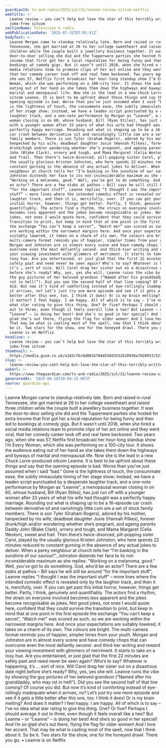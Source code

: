 ```yaml
---
guardianId: tv-and-radio/2025/jul/31/leanne-review-sitcom-netflix
webTitle: >-
  Leanne review – you can’t help but love the star of this terribly written,
  joke-free sitcom
sectionName: Television & radio
webPublicationDate: '2025-07-31T07:01:41Z'
bodyText: >-
  Leanne Morgan came to standup relatively late. Born and raised in rural
  Tennessee, she got married at 26 to her college sweetheart and raised three
  children while the couple built a jewellery business together. It was the
  door-to-door selling she did and the Tupperware parties she hosted for extra
  income that first got her a local reputation for being funny and then led to
  bookings at comedy gigs. But it wasn’t until 2018, when she hired a social
  media relations team to promote clips of her act online and they went viral,
  that her comedy career took off and real fame beckoned. Two years ago, when
  she was 57, Netflix first broadcast her hour-long standup show I’m Every
  Woman, which she was performing on a 100-city tour. It shows the audience
  eating out of her hand as she takes them down the highways and byways of
  marital and menopausal life. Now she is the lead in a new Chuck Lorre-produced
  sitcom Leanne. It is best to be upfront about these things and say that the
  opening episode is bad. Worse than you’ve just assumed when I said “bad.” Gone
  is the lightness of touch, the consummate ease, the subtly immaculate timing
  of her stage show; instead, we have a leaden script punctuated by a desperate
  laughter track, and a one-note performance by Morgan as “Leanne”, a menopausal
  woman closing in on 60, whose husband, Bill (Ryan Stiles), has just run off
  with a younger woman after 33 years of what his wife had thought was a
  perfectly happy marriage. Rounding out what is shaping up to be a 16-episode
  car crash between derivative sit and vanishingly little com are a set of stock
  family members. There is son Tyler (Graham Rogers), adored by his mother,
  henpecked by his wife; deadbeat daughter Josie (Hannah Pilkes), forever
  drunk/high and/or wondering whether she’s pregnant, and ageing parents Daddy
  John (Blake Clark), ornery and tough, and Mama Margaret (Celia Weston), sweet
  and frail. Then there’s twice-divorced, pill-popping sister Carol, played by
  the usually glorious Kristen Johnston, who here spends 22 minutes reduced to
  constant gurning in the absence of any actual jokes to deliver. When a perky
  neighbour at church tells her “I’m basking in the sunshine of our saviour!”,
  Johnston distends her face to its not-inconsiderable maximum as she replies:
  “Working on a melanoma, good.” Well, you’ve got to do something. God, who’d be
  an actor? There are a few stabs at pathos – Bill says he will still be around
  “for the important stuff”, Leanne replies “I thought I was the important
  stuff” – more lines where the intended comedic effect is revealed only by the
  laughter track, and then it is, mercifully, over. If you can get past this
  initial horror, however, things get better. Partly, I think, genuinely and
  quantifiably. The actors find a rhythm, the strain on everyone involved
  becomes less apparent and the jokes become recognisable as jokes. Not good
  jokes, not ones I would quote here, confident that they could survive the
  transition to print, but keep in mind that at one point in the first episode
  the exchange “You can’t keep a secret”, “Watch me!” was scored as such, so we
  are working within the narrowest margins here. And once your expectations are
  suitably lowered, it takes on a charm of its own. The colours are bright. The
  multi-camera format reminds you of happier, simpler times from your youth.
  Morgan and Johnston are in almost every scene and have comedy chops that can
  overcome even the most defiantly second- and third-tier writing and reward
  your viewing investment with glimmers of merriment. It starts to take on a
  rosy hue. Are you entertained, or just glad that the first 22 minutes are
  safely past and need never be seen again? Who’s to say? Whatever is happening,
  it’s … sort of nice. Will Carol drag her sister out on a disastrous date night
  before she’s ready? Why, yes, yes she will. Leanne ruins the vibe by showing
  the guy pictures of her beloved grandson (“Named after his granddaddy, who may
  rot in hell!”). Did you see the second half of that line coming? Of course you
  did. But now it’s kind of comforting instead of eye-rollingly inadequate when
  it arrives, no? Let’s just try one more episode and see if it gets a little
  better after this one, too. I think it does! Or is my brain melting? And does
  it matter? I feel happy. I am happy. All of which is to say – I’ve no idea
  what star rating to give this thing. One? Or five? Perhaps I should average it
  out to three, even though it feels overall like a two? But Leanne – or
  “Leanne” – is doing her best! And she’s so good in her special! And I’m so
  glad she’s out there, flying the flag for older women! And I love her accent.
  That may be what is casting most of the spell, now that I think about it. So
  be it. Two stars for the show, one for the honeyed drawl. There you go. •
  Leanne is on Netflix
headline: >-
  Leanne review – you can’t help but love the star of this terribly written,
  joke-free sitcom
thumbnail: >-
  https://media.guim.co.uk/a142cf6c8d001b704d258d3532b20936a7028953/527_190_3511_2809/500.jpg
slug: >-
  leanne-review-you-cant-help-but-love-the-star-of-this-terribly-written-joke-free-sitcom
webUrl: >-
  https://www.theguardian.com/tv-and-radio/2025/jul/31/leanne-review-sitcom-netflix
generatedAt: '2025-08-28T20:04:33.007Z'
source: guardian-api
---
```

Leanne Morgan came to standup relatively late. Born and raised in rural Tennessee, she got married at 26 to her college sweetheart and raised three children while the couple built a jewellery business together. It was the door-to-door selling she did and the Tupperware parties she hosted for extra income that first got her a local reputation for being funny and then led to bookings at comedy gigs. But it wasn’t until 2018, when she hired a social media relations team to promote clips of her act online and they went viral, that her comedy career took off and real fame beckoned. Two years ago, when she was 57, Netflix first broadcast her hour-long standup show I’m Every Woman, which she was performing on a 100-city tour. It shows the audience eating out of her hand as she takes them down the highways and byways of marital and menopausal life. Now she is the lead in a new Chuck Lorre-produced sitcom Leanne. It is best to be upfront about these things and say that the opening episode is bad. Worse than you’ve just assumed when I said “bad.” Gone is the lightness of touch, the consummate ease, the subtly immaculate timing of her stage show; instead, we have a leaden script punctuated by a desperate laughter track, and a one-note performance by Morgan as “Leanne”, a menopausal woman closing in on 60, whose husband, Bill (Ryan Stiles), has just run off with a younger woman after 33 years of what his wife had thought was a perfectly happy marriage. Rounding out what is shaping up to be a 16-episode car crash between derivative sit and vanishingly little com are a set of stock family members. There is son Tyler (Graham Rogers), adored by his mother, henpecked by his wife; deadbeat daughter Josie (Hannah Pilkes), forever drunk/high and/or wondering whether she’s pregnant, and ageing parents Daddy John (Blake Clark), ornery and tough, and Mama Margaret (Celia Weston), sweet and frail. Then there’s twice-divorced, pill-popping sister Carol, played by the usually glorious Kristen Johnston, who here spends 22 minutes reduced to constant gurning in the absence of any actual jokes to deliver. When a perky neighbour at church tells her “I’m basking in the sunshine of our saviour!”, Johnston distends her face to its not-inconsiderable maximum as she replies: “Working on a melanoma, good.” Well, you’ve got to do something. God, who’d be an actor? There are a few stabs at pathos – Bill says he will still be around “for the important stuff”, Leanne replies “I thought I was the important stuff” – more lines where the intended comedic effect is revealed only by the laughter track, and then it is, mercifully, over. If you can get past this initial horror, however, things get better. Partly, I think, genuinely and quantifiably. The actors find a rhythm, the strain on everyone involved becomes less apparent and the jokes become recognisable as jokes. Not good jokes, not ones I would quote here, confident that they could survive the transition to print, but keep in mind that at one point in the first episode the exchange “You can’t keep a secret”, “Watch me!” was scored as such, so we are working within the narrowest margins here. And once your expectations are suitably lowered, it takes on a charm of its own. The colours are bright. The multi-camera format reminds you of happier, simpler times from your youth. Morgan and Johnston are in almost every scene and have comedy chops that can overcome even the most defiantly second- and third-tier writing and reward your viewing investment with glimmers of merriment. It starts to take on a rosy hue. Are you entertained, or just glad that the first 22 minutes are safely past and need never be seen again? Who’s to say? Whatever is happening, it’s … sort of nice. Will Carol drag her sister out on a disastrous date night before she’s ready? Why, yes, yes she will. Leanne ruins the vibe by showing the guy pictures of her beloved grandson (“Named after his granddaddy, who may rot in hell!”). Did you see the second half of that line coming? Of course you did. But now it’s kind of comforting instead of eye-rollingly inadequate when it arrives, no? Let’s just try one more episode and see if it gets a little better after this one, too. I think it does! Or is my brain melting? And does it matter? I feel happy. I am happy. All of which is to say – I’ve no idea what star rating to give this thing. One? Or five? Perhaps I should average it out to three, even though it feels overall like a two? But Leanne – or “Leanne” – is doing her best! And she’s so good in her special! And I’m so glad she’s out there, flying the flag for older women! And I love her accent. That may be what is casting most of the spell, now that I think about it. So be it. Two stars for the show, one for the honeyed drawl. There you go. • Leanne is on Netflix
